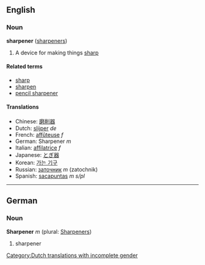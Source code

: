 ==English==
===Noun===
'''sharpener''' ([[sharpeners]])

# A device for making things [[sharp]]

====Related terms====
*[[sharp]]
*[[sharpen]]
*[[pencil sharpener]]

====Translations====
*Chinese: [[磨削器]]
*Dutch: [[slijper]] ''de'' [[Category:Dutch translations with incomplete gender]]
*French: [[affûteuse]] ''f''
*German: Sharpener ''m''
*Italian: [[affilatrice]] ''f''
*Japanese: [[とぎ器]]
*Korean: [[가는 기구]]
*Russian: [[заточник]] ''m'' (zatochnik)
*Spanish: [[sacapuntas]] ''m s/pl''

----

==German==
===Noun===
'''Sharpener''' ''m'' (plural: [[Sharpeners]])

# sharpener